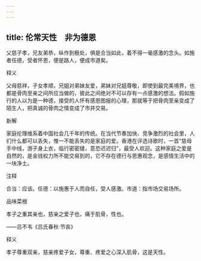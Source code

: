 ```yaml
---
---
---
```

title: 伦常天性　非为德恩
---



父慈子孝，兄友弟恭，纵作到极处，俱是合当如此，着不得一毫感激的念头。如施者任德，受者怀恩，便是路人，便成市道矣。

释义

父母慈祥，子女孝顺，兄姐对弟妹友爱，弟妹对兄姐尊敬，即使到最完美境界，也都是骨肉至亲之间所应当做的，彼此之间绝对不可以存有一点感激的想法。假如施行的人以为是一种德，接受的人怀有感恩图报的心理，那就等于把骨肉至亲变成了陌生人，把真诚的骨肉之情变成了市井交易。

新解

家庭伦理维系着中国社会几千年的传统。在当代节奏加快、竞争激烈的社会里，人们什么都可以丢失，惟一不能丢失的是家庭的爱。香港在评选诗歌时，一首“慈母手中线，游子身上衣，临行密密缝，意恐迟迟归”，最受人欢迎。这种家庭之爱是自然的，是金钱权力所不能交易到的，它不存在德行与恩惠观念，是感情生活中的一块净土。

注释

合当：应该。任德：以施惠于人而自任，受人感激。市道：指市场交易场所。

品味菜根

孝子之重其亲也，慈亲之爱子也，痛于肌骨，性也。

——吕不韦《吕氏春秋·节丧》

释义

孝子尊重双亲，慈亲疼爱子女，尊重、疼爱之心深入肌骨，这是天性。